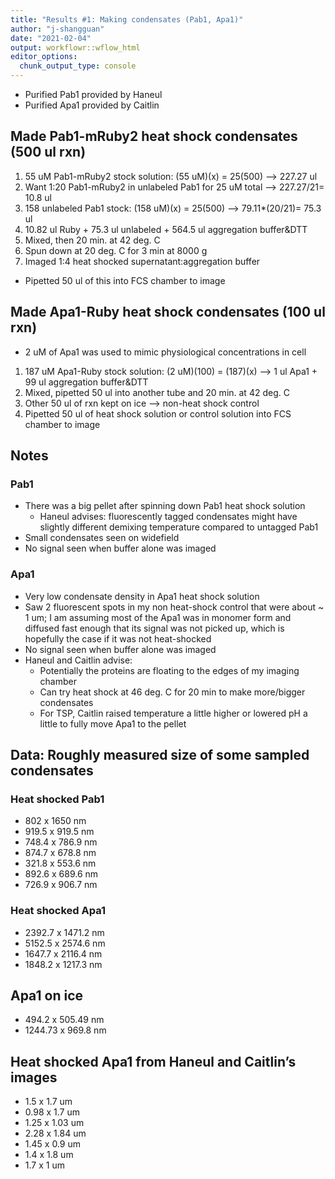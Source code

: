 ```yaml
---
title: "Results #1: Making condensates (Pab1, Apa1)"
author: "j-shangguan"
date: "2021-02-04"
output: workflowr::wflow_html
editor_options:
  chunk_output_type: console
---
```

* Purified Pab1 provided by Haneul 
* Purified Apa1 provided by Caitlin 

## Made Pab1-mRuby2 heat shock condensates (500 ul rxn)
1. 55 uM Pab1-mRuby2 stock solution: (55 uM)(x) = 25(500) --> 227.27 ul
2. Want 1:20 Pab1-mRuby2 in unlabeled Pab1 for 25 uM total --> 227.27/21= 10.8 ul
3. 158 unlabeled Pab1 stock: (158 uM)(x) = 25(500) --> 79.11*(20/21)= 75.3 ul 
4. 10.82 ul Ruby + 75.3 ul unlabeled + 564.5 ul aggregation buffer&DTT
5. Mixed, then 20 min. at 42 deg. C
6. Spun down at 20 deg. C for 3 min at 8000 g
7. Imaged 1:4 heat shocked supernatant:aggregation buffer
* Pipetted 50 ul of this into FCS chamber to image 

## Made Apa1-Ruby heat shock condensates (100 ul rxn)
* 2 uM of Apa1 was used to mimic physiological concentrations in cell 
1. 187 uM Apa1-Ruby stock solution: (2 uM)(100) = (187)(x) --> 1 ul Apa1 + 99 ul aggregation buffer&DTT
2. Mixed, pipetted 50 ul into another tube and 20 min. at 42 deg. C
3. Other 50 ul of rxn kept on ice --> non-heat shock control 
4. Pipetted 50 ul of heat shock solution or control solution into FCS chamber to image

## **Notes**
### Pab1
* There was a big pellet after spinning down Pab1 heat shock solution
    + Haneul advises: fluorescently tagged condensates might have slightly different demixing temperature compared to untagged Pab1
* Small condensates seen on widefield
* No signal seen when buffer alone was imaged 

### Apa1 
* Very low condensate density in Apa1 heat shock solution
* Saw 2 fluorescent spots in my non heat-shock control that were about ~ 1 um; I am assuming most of the Apa1 was in monomer form and diffused fast enough that its signal was not picked up, which is hopefully the case if it was not heat-shocked
* No signal seen when buffer alone was imaged
* Haneul and Caitlin advise: 
    + Potentially the proteins are floating to the edges of my imaging chamber
    + Can try heat shock at 46 deg. C for 20 min to make more/bigger condensates
    + For TSP, Caitlin raised temperature a little higher or lowered pH a little to fully move Apa1 to the pellet

## Data: Roughly measured size of some sampled condensates
### Heat shocked Pab1
* 802 x 1650 nm 
* 919.5 x 919.5 nm
* 748.4 x 786.9 nm 
* 874.7 x 678.8 nm
* 321.8 x 553.6 nm
* 892.6 x 689.6 nm 
* 726.9 x 906.7 nm

### Heat shocked Apa1
* 2392.7 x 1471.2 nm
* 5152.5 x 2574.6 nm 
* 1647.7 x 2116.4 nm 
* 1848.2 x 1217.3 nm 

## Apa1 on ice 
* 494.2 x 505.49 nm 
* 1244.73 x 969.8 nm 

## Heat shocked Apa1 from Haneul and Caitlin's images
* 1.5 x 1.7 um
* 0.98 x 1.7 um
* 1.25 x 1.03 um
* 2.28 x 1.84 um
* 1.45 x 0.9 um
* 1.4 x 1.8 um
* 1.7 x 1 um 

